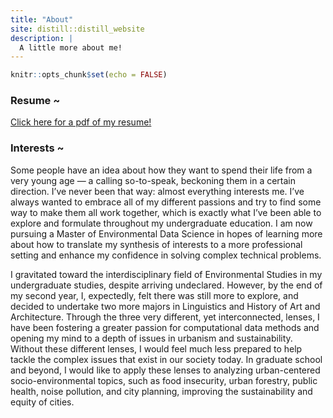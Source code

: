```yaml
---
title: "About"
site: distill::distill_website
description: |
  A little more about me!
---
```


```r
knitr::opts_chunk$set(echo = FALSE)
```

### Resume ~

<a href = "Egg_analyst_Resume.pdf" target="_blank">Click here for a pdf of my resume!</a>

### Interests ~

Some people have an idea about how they want to spend their life from a very young age — a calling so-to-speak, beckoning them in a certain direction. I’ve never been that way: almost everything interests me. I’ve always wanted to embrace all of my different passions and try to find some way to make them all work together, which is exactly what I’ve been able to explore and formulate throughout my undergraduate education. I am now pursuing a Master of Environmental Data Science in hopes of learning more about how to translate my synthesis of interests to a more professional setting and enhance my confidence in solving complex technical problems.

I gravitated toward the interdisciplinary field of Environmental Studies in my undergraduate studies, despite arriving undeclared. However, by the end of my second year, I, expectedly, felt there was still more to explore, and decided to undertake two more majors in Linguistics and History of Art and Architecture. Through the three very different, yet interconnected, lenses, I have been fostering a greater passion for computational data methods and opening my mind to a depth of issues in urbanism and sustainability. Without these different lenses, I would feel much less prepared to help tackle the complex issues that exist in our society today. In graduate school and beyond, I would like to apply these lenses to analyzing urban-centered socio-environmental topics, such as food insecurity, urban forestry, public health, noise pollution, and city planning, improving the sustainability and equity of cities.